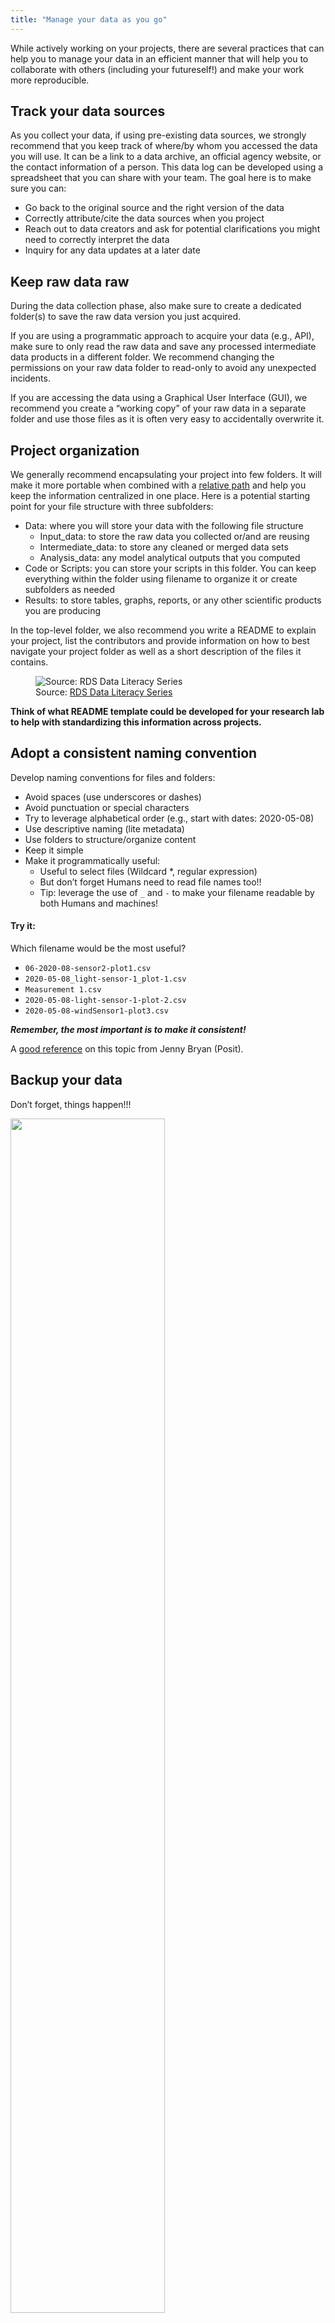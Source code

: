 ```yaml
---
title: "Manage your data as you go"
---
```


While actively working on your projects, there are several practices that can help you to manage your data in an efficient manner that will help you to collaborate with others (including your futureself!) and make your work more reproducible.


## Track your data sources

As you collect your data, if using pre-existing data sources, we strongly recommend that you keep track of where/by whom you accessed the data you will use.  It can be a link to a data archive, an official agency website, or the contact information of a person. This data log can be developed using a spreadsheet that you can share with your team. The goal here is to make sure you can:

- Go back to the original source and the right version of the data
- Correctly attribute/cite the data sources when you project
- Reach out to data creators and ask for potential clarifications you might need to correctly interpret the data
- Inquiry for any data updates at a later date


## Keep raw data raw

During the data collection phase, also make sure to create a dedicated folder(s) to save the raw data version you just acquired. 

If you are using a programmatic approach to acquire your data (e.g., API), make sure to only read the raw data and save any processed intermediate data products in a different folder. We recommend changing the permissions on your raw data folder to read-only to avoid any unexpected incidents.

If you are accessing the data using a Graphical User Interface (GUI), we recommend you create a "working copy" of your raw data in a separate folder and use those files as it is often very easy to accidentally overwrite it.  


## Project organization

We generally recommend encapsulating your project into few folders. It will make it more portable when combined with a [relative path](https://www.educative.io/answers/absolute-vs-relative-path) and help you keep the information centralized in one place. Here is a potential starting point for your file structure with three subfolders:

- Data: where you will store your data with the following file structure
    - Input_data: to store the raw data you collected or/and are reusing
    - Intermediate_data: to store any cleaned or merged data sets
    - Analysis_data: any model analytical outputs that you computed
- Code or Scripts: you can store your scripts in this folder. You can keep everything within the folder using filename to organize it or create subfolders as needed
- Results: to store tables, graphs, reports, or any other scientific products you are producing

In the top-level folder, we also recommend you write a README to explain your project, list the contributors and provide information on how to best navigate your project folder as well as a short description of the files it contains.


![Source: [RDS Data Literacy Series](https://www.library.ucsb.edu/sites/default/files/dls-n8-2021-projectfolder-navy.pdf)](img/datamgmt_project_organization.png)


 **Think of what README template could be developed for your research lab to help with standardizing this information across projects.**


## Adopt a consistent naming convention

Develop naming conventions for files and folders:

- Avoid spaces (use underscores or dashes)
- Avoid punctuation or special characters
- Try to leverage alphabetical order (e.g., start with dates: 2020-05-08)
- Use descriptive naming (lite metadata)
- Use folders to structure/organize content
- Keep it simple
- Make it programmatically useful:
    - Useful to select files (Wildcard *, regular expression)
    - But don’t forget Humans need to read file names too!!
    - Tip: leverage the use of `_` and `-` to make your filename readable by both Humans and machines!

#### Try it:

Which filename would be the most useful?

- `06-2020-08-sensor2-plot1.csv`
- `2020-05-08_light-sensor-1_plot-1.csv`
- `Measurement 1.csv`
- `2020-05-08-light-sensor-1-plot-2.csv`
- `2020-05-08-windSensor1-plot3.csv`

***Remember, the most important is to make it consistent!***

A [good reference](https://speakerdeck.com/jennybc/how-to-name-files) on this topic from Jenny Bryan (Posit).


## Backup your data

Don't forget, things happen!!!

![](img/datamgmt_broken_laptop.png){width=70% fig-align="center"}
